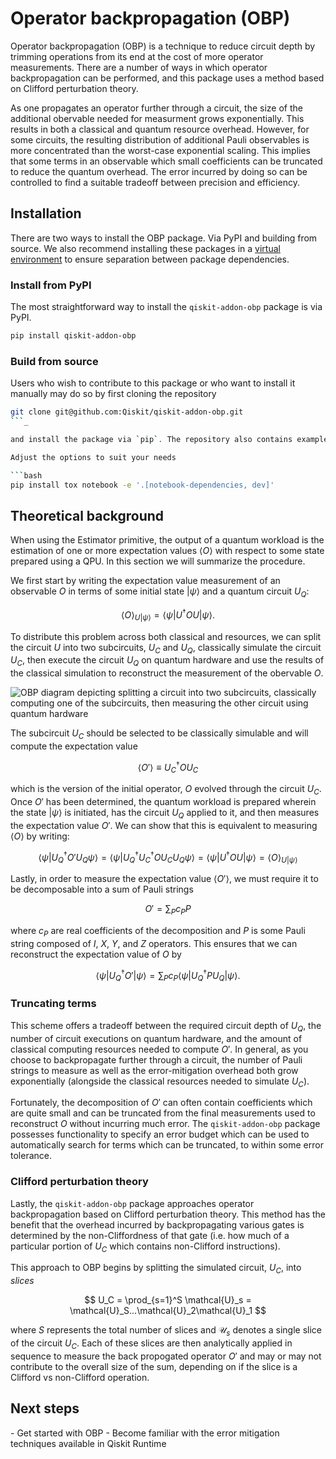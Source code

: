 # Operator backpropagation (OBP)

Operator backpropagation (OBP) is a technique to reduce circuit depth by trimming operations from its end at the cost of more operator measurements. There are a number of ways in which operator backpropagation can be performed, and this package uses a method based on Clifford perturbation theory.

As one propagates an operator further through a circuit, the size of the additional obervable needed for measurment grows exponentially. This results in both a classical and quantum resource overhead. However, for some circuits, the resulting distribution of additional Pauli observables is more concentrated than the worst-case exponential scaling. This implies that some terms in an observable which small coefficients can be truncated to reduce the quantum overhead. The error incurred by doing so can be controlled to find a suitable tradeoff between precision and efficiency.

## Installation

There are two ways to install the OBP package. Via PyPI and building from source. We also recommend installing these packages in a [virtual environment](https://docs.python.org/3.10/tutorial/venv.html) to ensure separation between package dependencies.

### Install from PyPI

The most straightforward way to install the `qiskit-addon-obp` package is via PyPI.

```bash
pip install qiskit-addon-obp
```

### Build from source

Users who wish to contribute to this package or who want to install it manually may do so by first cloning the repository

```bash
git clone git@github.com:Qiskit/qiskit-addon-obp.git
```_

and install the package via `pip`. The repository also contains example notebooks which can be run. And if you plan on developing in the repository, you may want to also install the `dev` dependencies.

Adjust the options to suit your needs

```bash
pip install tox notebook -e '.[notebook-dependencies, dev]'
```

## Theoretical background

When using the Estimator primitive, the output of a quantum workload is the estimation of one or more expectation values $\langle O \rangle$ with respect to some state prepared using a QPU. In this section we will summarize the procedure.

We first start by writing the expectation value measurement of an observable $O$ in terms of some initial state $|\psi\rangle$ and a quantum circuit $U_Q$:

$$ \langle O \rangle_{U|\psi\rangle} = \langle\psi | U^\dagger O U |\psi \rangle. $$

To distribute this problem across both classical and resources, we can split the circuit $U$ into two subcircuits, $U_C$ and $U_Q$, classically simulate the circuit $U_C$, then execute the circuit $U_Q$ on quantum hardware and use the results of the classical simulation to reconstruct the measurement of the obervable $O$.

![OBP diagram depicting splitting a circuit into two subcircuits, classically computing one of the subcircuits, then measuring the other circuit using quantum hardware](/images/guides/qiskit-addons/obp-diagram.png)


The subcircuit $U_C$ should be selected to be classically simulable and will compute the expectation value

$$ \langle O' \rangle \equiv U_C^\dagger O U_C $$

which is the version of the initial operator, $O$ evolved through the circuit $U_C$. Once $O'$ has been determined, the quantum workload is prepared wherein the state $|\psi\rangle$ is initiated, has the circuit $U_Q$ applied to it, and then measures the expectation value $O'$. We can show that this is equivalent to measuring $\langle O \rangle$ by writing:

$$ \langle \psi | U_Q^\dagger O' U_Q \psi \rangle = \langle \psi | U_Q^\dagger U_C^\dagger O U_CU_Q \psi \rangle = \langle\psi | U^\dagger O U |\psi \rangle = \langle O \rangle_{U|\psi\rangle}$$


Lastly, in order to measure the expectation value $\langle O' \rangle$, we must require it to be decomposable into a sum of Pauli strings

$$ O' = \sum_P c_P P $$

where $c_P$ are real coefficients of the decomposition and $P$ is some Pauli string composed of $I$, $X$, $Y$, and $Z$ operators. This ensures that we can reconstruct the expectation value of $O$ by

$$ \langle \psi | U_Q^\dagger O' |\psi \rangle = \sum_P c_P \langle \psi | U_Q^\dagger P U_Q | \psi \rangle. $$


### Truncating terms

This scheme offers a tradeoff between the required circuit depth of $U_Q$, the number of circuit executions on quantum hardware, and the amount of classical computing resources needed to compute $O'$. In general, as you choose to backpropagate further through a circuit, the number of Pauli strings to measure as well as the error-mitigation overhead both grow exponentially (alongside the classical resources needed to simulate $U_C$).

Fortunately, the decomposition of $O'$ can often contain coefficients which are quite small and can be truncated from the final measurements used to reconstruct $O$ without incurring much error. The `qiskit-addon-obp` package possesses functionality to specify an error budget which can be used to automatically search for terms which can be truncated, to within some error tolerance.


### Clifford perturbation theory

Lastly, the `qiskit-addon-obp` package approaches operator backpropagation based on Clifford perturbation theory. This method has the benefit that the overhead incurred by backpropagating various gates is determined by the non-Cliffordness of that gate (i.e. how much of a particular portion of $U_C$ which contains non-Clifford instructions).

This approach to OBP begins by splitting the simulated circuit, $U_C$, into *slices*

$$ U_C = \prod_{s=1}^S \mathcal{U}_s = \mathcal{U}_S...\mathcal{U}_2\mathcal{U}_1 $$

where $S$ represents the total number of slices and $\mathcal{U}_s$ denotes a single slice of the circuit $U_C$. Each of these slices are then analytically applied in sequence to measure the back propogated operator $O'$ and may or may not contribute to the overall size of the sum, depending on if the slice is a Clifford vs non-Clifford operation.



## Next steps

<Admonition type="tip" title="Recommendations">
    - Get started with OBP
    - Become familiar with the error mitigation techniques available in Qiskit Runtime
</Admonition>
